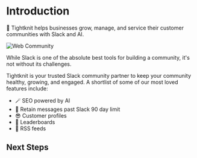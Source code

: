 
# Introduction

🧶 Tightknit helps businesses grow, manage, and service their customer
communities with Slack and AI.

![Web Community](/tightknit-site-screenshot.png)

While Slack is one of the absolute best tools for building a community, it's not without its challenges.

Tightknit is your trusted Slack community partner to keep your community healthy, growing, and engaged.
A shortlist of some of our most loved features include:

- 🪄 SEO powered by AI
- 📅 Retain messages past Slack 90 day limit
- 😎 Customer profiles
- 🥇 Leaderboards
- 🧵 RSS feeds

## Next Steps

<Cards>
  <Card title="Getting Started" href="/getting-started" />
  <Card title="Learn the Basics" href="/basics/tightknit-and-slack-concepts" />
  <Card
    title="Setup your Community"
    href="/slack-administration/community-settings"
  />
  <Card title="Learn about the Tightknit Site" href="/tightknit-site/home" />
  <Card title="Best Practices" href="/slack-community-best-practices" />
</Cards>
